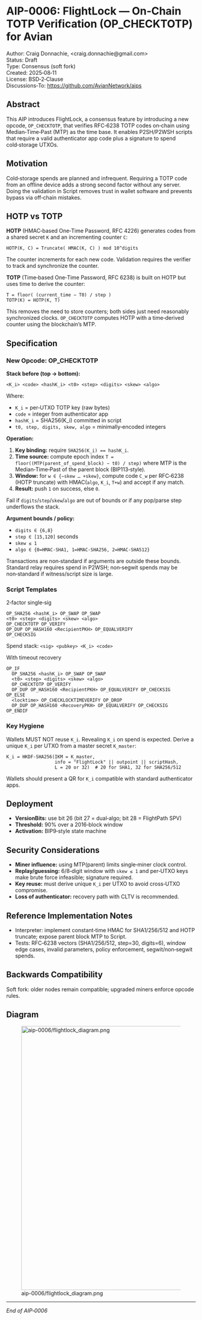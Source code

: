 = AIP-0006: FlightLock — On‑Chain TOTP Verification (OP_CHECKTOTP) for Avian =

; Author: Craig Donnachie, <craig.donnachie@gmail.com>
; Status: Draft
; Type: Consensus (soft fork)
; Created: 2025‑08‑11
; License: BSD‑2‑Clause
; Discussions‑To: https://github.com/AvianNetwork/aips

== Abstract ==
This AIP introduces FlightLock, a consensus feature by introducing a new opcode, <code>OP_CHECKTOTP</code>, that verifies RFC‑6238 TOTP codes on‑chain using Median‑Time‑Past (MTP) as the time base. It enables P2SH/P2WSH scripts that require a valid authenticator app code plus a signature to spend cold‑storage UTXOs.

== Motivation ==
Cold‑storage spends are planned and infrequent. Requiring a TOTP code from an offline device adds a strong second factor without any server. Doing the validation in Script removes trust in wallet software and prevents bypass via off‑chain mistakes.

== HOTP vs TOTP ==
'''HOTP''' (HMAC‑based One‑Time Password, RFC 4226) generates codes from a shared secret <code>K</code> and an incrementing counter <code>C</code>:

<syntaxhighlight lang="text">
HOTP(K, C) = Truncate( HMAC(K, C) ) mod 10^digits
</syntaxhighlight>

The counter increments for each new code. Validation requires the verifier to track and synchronize the counter.

'''TOTP''' (Time‑based One‑Time Password, RFC 6238) is built on HOTP but uses time to derive the counter:

<syntaxhighlight lang="text">
T = floor( (current_time − T0) / step )
TOTP(K) = HOTP(K, T)
</syntaxhighlight>

This removes the need to store counters; both sides just need reasonably synchronized clocks. <code>OP_CHECKTOTP</code> computes HOTP with a time‑derived counter using the blockchain’s MTP.

== Specification ==

=== New Opcode: OP_CHECKTOTP ===
'''Stack before (top → bottom):'''
<syntaxhighlight lang="text">
<K_i> <code> <hashK_i> <t0> <step> <digits> <skew> <algo>
</syntaxhighlight>

Where:
* <code>K_i</code> = per‑UTXO TOTP key (raw bytes)
* <code>code</code> = integer from authenticator app
* <code>hashK_i</code> = SHA256(K_i) committed in script
* <code>t0, step, digits, skew, algo</code> = minimally‑encoded integers

'''Operation:'''

# '''Key binding:''' require <code>SHA256(K_i) == hashK_i</code>.
# '''Time source:''' compute epoch index <code>T = floor((MTP(parent_of_spend_block) − t0) / step)</code> where MTP is the Median‑Time‑Past of the parent block (BIP113‑style).
# '''Window:''' for <code>w ∈ {−skew … +skew}</code>, compute code <code>C_w</code> per RFC‑6238 (HOTP truncate) with HMAC(<code>algo</code>, <code>K_i</code>, <code>T+w</code>) and accept if any match.
# '''Result:''' push <code>1</code> on success, else <code>0</code>.

Fail if <code>digits</code>/<code>step</code>/<code>skew</code>/<code>algo</code> are out of bounds or if any pop/parse step underflows the stack.

'''Argument bounds / policy:'''

* <code>digits ∈ {6,8}</code>
* <code>step ∈ [15,120]</code> seconds
* <code>skew ≤ 1</code>
* <code>algo ∈ {0=HMAC‑SHA1, 1=HMAC‑SHA256, 2=HMAC‑SHA512}</code>

Transactions are non‑standard if arguments are outside these bounds. Standard relay requires spend in P2WSH; non‑segwit spends may be non‑standard if witness/script size is large.

=== Script Templates ===

; 2‑factor single‑sig
<syntaxhighlight lang="text">
OP_SHA256 <hashK_i> OP_SWAP OP_SWAP
<t0> <step> <digits> <skew> <algo>
OP_CHECKTOTP OP_VERIFY
OP_DUP OP_HASH160 <RecipientPKH> OP_EQUALVERIFY
OP_CHECKSIG
</syntaxhighlight>
Spend stack: <code>&lt;sig&gt; &lt;pubkey&gt; &lt;K_i&gt; &lt;code&gt;</code>

; With timeout recovery
<syntaxhighlight lang="text">
OP_IF
  OP_SHA256 <hashK_i> OP_SWAP OP_SWAP
  <t0> <step> <digits> <skew> <algo>
  OP_CHECKTOTP OP_VERIFY
  OP_DUP OP_HASH160 <RecipientPKH> OP_EQUALVERIFY OP_CHECKSIG
OP_ELSE
  <locktime> OP_CHECKLOCKTIMEVERIFY OP_DROP
  OP_DUP OP_HASH160 <RecoveryPKH> OP_EQUALVERIFY OP_CHECKSIG
OP_ENDIF
</syntaxhighlight>

=== Key Hygiene ===
Wallets MUST NOT reuse <code>K_i</code>. Revealing <code>K_i</code> on spend is expected. Derive a unique <code>K_i</code> per UTXO from a master secret <code>K_master</code>:

<syntaxhighlight lang="text">
K_i = HKDF‑SHA256(IKM = K_master,
                  info = "FlightLock" || outpoint || scriptHash,
                  L = 20 or 32)  # 20 for SHA1, 32 for SHA256/512
</syntaxhighlight>

Wallets should present a QR for <code>K_i</code> compatible with standard authenticator apps.

== Deployment ==
* '''VersionBits:''' use bit 26 (bit 27 = dual‑algo; bit 28 = FlightPath SPV)
* '''Threshold:''' 90% over a 2016‑block window
* '''Activation:''' BIP9‑style state machine

== Security Considerations ==
* '''Miner influence:''' using MTP(parent) limits single‑miner clock control.
* '''Replay/guessing:''' 6/8‑digit window with <code>skew ≤ 1</code> and per‑UTXO keys make brute force infeasible; signature required.
* '''Key reuse:''' must derive unique <code>K_i</code> per UTXO to avoid cross‑UTXO compromise.
* '''Loss of authenticator:''' recovery path with CLTV is recommended.

== Reference Implementation Notes ==
* Interpreter: implement constant‑time HMAC for SHA1/256/512 and HOTP truncate; expose parent block MTP to Script.
* Tests: RFC‑6238 vectors (SHA1/256/512, step=30, digits=6), window edge cases, invalid parameters, policy enforcement, segwit/non‑segwit spends.

== Backwards Compatibility ==
Soft fork: older nodes remain compatible; upgraded miners enforce opcode rules.

== Diagram ==
[[File:aip-0006/flightlock_diagram.png|center|700px]]

----
''End of AIP‑0006''
